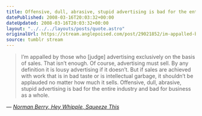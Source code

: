 ```yaml
---
title: Offensive, dull, abrasive, stupid advertising is bad for the entire industry
datePublished: 2008-03-16T20:03:32+00:00
dateUpdated: 2008-03-16T20:03:32+00:00
layout: "../../../layouts/posts/quote.astro"
originalUrl: https://stream.anglepoised.com/post/29021852/im-appalled-by-those-who-judge-advertising
source: tumblr stream
---
```


> I&rsquo;m appalled by those who [judge] advertising exclusively on the basis of sales. That isn&rsquo;t enough. Of course, advertising must sell. By any definition it is lousy advertising if it doesn&rsquo;t. But if sales are achieved with work that is in bad taste or is intellectual garbage, it shouldn&rsquo;t be applauded no matter how much it sells. Offensive, dull, abrasive, stupid advertising is bad for the entire industry and bad for business as a whole.

— <cite>[Norman Berry, _Hey Whipple, Squeeze This_](https://www.goodreads.com/book/show/239409.Hey_Whipple_Squeeze_This)</cite>
